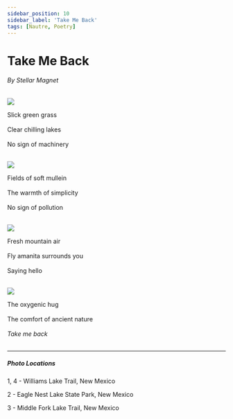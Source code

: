 ```yaml
---
sidebar_position: 10
sidebar_label: 'Take Me Back'
tags: [Nautre, Poetry]
---
```




# Take Me Back
###### By Stellar Magnet
<ImgUp className="img-up" />
<div class="header"><img src={Header} /></div>
<ImgDown className="img-down" />

<span class="poem">Slick green grass<br></br>
Clear chilling lakes<br></br>
No sign of machinery</span>
<br></br>

<ImgUp className="img-up" />
<div class="header"><img src={Hike4} /></div>
<ImgDown className="img-down" />

<span class="poem">Fields of soft mullein<br></br>
The warmth of simplicity<br></br>
No sign of pollution</span>
<br></br>

<ImgUp className="img-up" />
<div class="header"><img src={Hike1} /></div>
<ImgDown className="img-down" />

<span class="poem">Fresh mountain air<br></br>
Fly amanita surrounds you<br></br>
Saying hello</span>
<br></br>

<ImgUp className="img-up" />
<div class="header"><img src={Hike2} /></div>
<ImgDown className="img-down" />

<span class="poem">The oxygenic hug<br></br>
The comfort of ancient nature<br></br>
<i>Take me back</i></span>
<br></br>

---
##### Photo Locations
1, 4 - Williams Lake Trail, New Mexico

2 - Eagle Nest Lake State Park, New Mexico

3 - Middle Fork Lake Trail, New Mexico